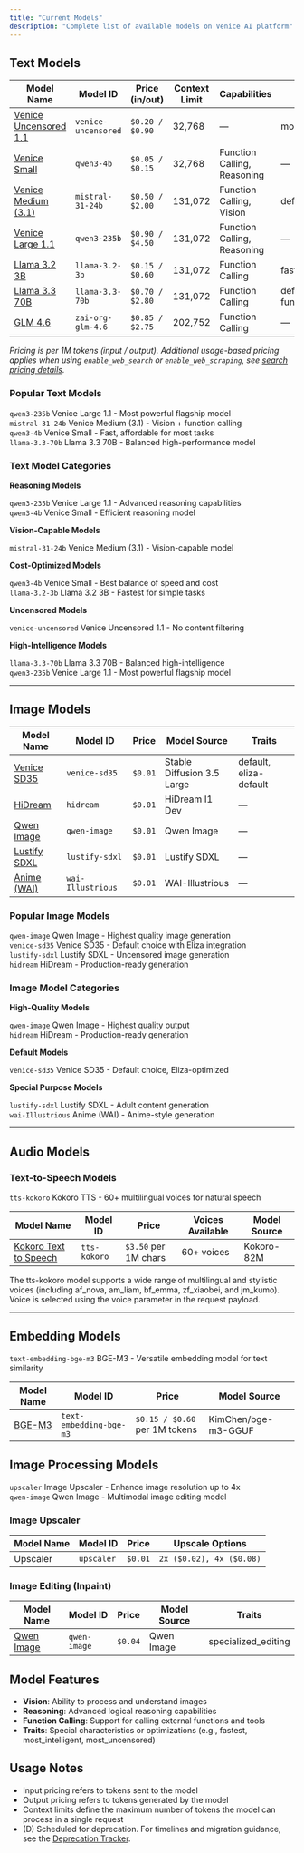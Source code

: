 ```yaml
---
title: "Current Models"
description: "Complete list of available models on Venice AI platform"
---
```


## Text Models

| Model Name | Model ID | Price (in/out) | Context Limit | Capabilities | Traits |
|------------|----------|----------------|---------------|--------------|--------|
| [Venice Uncensored 1.1](https://huggingface.co/cognitivecomputations/Dolphin-Mistral-24B-Venice-Edition) | `venice-uncensored` | `$0.20 / $0.90` | 32,768 | — | most_uncensored |
| [Venice Small](https://huggingface.co/Qwen/Qwen3-4B) | `qwen3-4b` | `$0.05 / $0.15` | 32,768 | Function Calling, Reasoning | — |
| [Venice Medium (3.1)](https://huggingface.co/mistralai/Mistral-Small-3.1-24B-Instruct-2503) | `mistral-31-24b` | `$0.50 / $2.00` | 131,072 | Function Calling, Vision | default_vision |
| [Venice Large 1.1](https://huggingface.co/Qwen/Qwen3-235B-A22B-Instruct-2507-FP8) | `qwen3-235b` | `$0.90 / $4.50` | 131,072 | Function Calling, Reasoning | — |
| [Llama 3.2 3B](https://huggingface.co/meta-llama/Llama-3.2-3B) | `llama-3.2-3b` | `$0.15 / $0.60` | 131,072 | Function Calling | fastest |
| [Llama 3.3 70B](https://huggingface.co/meta-llama/Llama-3.3-70B-Instruct) | `llama-3.3-70b` | `$0.70 / $2.80` | 131,072 | Function Calling | default, function_calling_default |
| [GLM 4.6](https://huggingface.co/zai-org/GLM-4.6) | `zai-org-glm-4.6` | `$0.85 / $2.75` | 202,752 | Function Calling | — |

*Pricing is per 1M tokens (input / output). Additional usage-based pricing applies when using `enable_web_search` or `enable_web_scraping`, see [search pricing details](/overview/pricing#web-search-and-scraping).*

### Popular Text Models
`qwen3-235b` Venice Large 1.1 - Most powerful flagship model  
`mistral-31-24b` Venice Medium (3.1) - Vision + function calling  
`qwen3-4b` Venice Small - Fast, affordable for most tasks  
`llama-3.3-70b` Llama 3.3 70B - Balanced high-performance model  

### Text Model Categories

**Reasoning Models**

`qwen3-235b` Venice Large 1.1 - Advanced reasoning capabilities  
`qwen3-4b` Venice Small - Efficient reasoning model

**Vision-Capable Models**

`mistral-31-24b` Venice Medium (3.1) - Vision-capable model

**Cost-Optimized Models**

`qwen3-4b` Venice Small - Best balance of speed and cost  
`llama-3.2-3b` Llama 3.2 3B - Fastest for simple tasks

**Uncensored Models**

`venice-uncensored` Venice Uncensored 1.1 - No content filtering

**High-Intelligence Models**

`llama-3.3-70b` Llama 3.3 70B - Balanced high-intelligence  
`qwen3-235b` Venice Large 1.1 - Most powerful flagship model

---

## Image Models

| Model Name | Model ID | Price | Model Source | Traits |
|------------|----------|-------|--------------|--------|
| [Venice SD35](https://huggingface.co/stabilityai/stable-diffusion-3.5-large) | `venice-sd35` | `$0.01` | Stable Diffusion 3.5 Large | default, eliza-default |
| [HiDream](https://huggingface.co/HiDream-ai/HiDream-I1-Dev) | `hidream` | `$0.01` | HiDream I1 Dev | — |
| [Qwen Image](https://huggingface.co/Qwen/Qwen-Image) | `qwen-image` | `$0.01` | Qwen Image | — |
| [Lustify SDXL](https://civitai.com/models/573152/lustify-sdxl-nsfw-checkpoint) | `lustify-sdxl` | `$0.01` | Lustify SDXL | — |
| [Anime (WAI)](https://civitai.com/models/827184?modelVersionId=1761560) | `wai-Illustrious` | `$0.01` | WAI-Illustrious | — |

### Popular Image Models
`qwen-image` Qwen Image - Highest quality image generation  
`venice-sd35` Venice SD35 - Default choice with Eliza integration  
`lustify-sdxl` Lustify SDXL - Uncensored image generation  
`hidream` HiDream - Production-ready generation  

### Image Model Categories

**High-Quality Models**

`qwen-image` Qwen Image - Highest quality output  
`hidream` HiDream - Production-ready generation

**Default Models**

`venice-sd35` Venice SD35 - Default choice, Eliza-optimized  

**Special Purpose Models**

`lustify-sdxl` Lustify SDXL - Adult content generation  
`wai-Illustrious` Anime (WAI) - Anime-style generation

---

## Audio Models

### Text-to-Speech Models
`tts-kokoro` Kokoro TTS - 60+ multilingual voices for natural speech

| Model Name | Model ID | Price | Voices Available | Model Source |
|------------|----------|-------|------------------|--------------|
| [Kokoro Text to Speech](https://huggingface.co/hexgrad/Kokoro-82M) | `tts-kokoro` | `$3.50` per 1M chars | 60+ voices | Kokoro-82M |

<Note>
The tts-kokoro model supports a wide range of multilingual and stylistic voices (including af_nova, am_liam, bf_emma, zf_xiaobei, and jm_kumo). Voice is selected using the voice parameter in the request payload.
</Note>

---

## Embedding Models

`text-embedding-bge-m3` BGE-M3 - Versatile embedding model for text similarity

| Model Name | Model ID | Price | Model Source |
|------------|----------|-------|--------------|
| [BGE-M3](https://huggingface.co/KimChen/bge-m3-GGUF) | `text-embedding-bge-m3` | `$0.15 / $0.60` per 1M tokens | KimChen/bge-m3-GGUF |

## Image Processing Models
`upscaler` Image Upscaler - Enhance image resolution up to 4x  
`qwen-image` Qwen Image - Multimodal image editing model

### Image Upscaler
| Model Name | Model ID | Price | Upscale Options |
|------------|----------|-------|-----------------|
| Upscaler | `upscaler` | `$0.01` | `2x ($0.02), 4x ($0.08)` |

### Image Editing (Inpaint)
| Model Name | Model ID | Price | Model Source | Traits |
|------------|----------|-------|--------------|--------|
| [Qwen Image](https://huggingface.co/Qwen/Qwen-Image) | `qwen-image` | `$0.04` | Qwen Image | specialized_editing |


## Model Features

- **Vision**: Ability to process and understand images
- **Reasoning**: Advanced logical reasoning capabilities
- **Function Calling**: Support for calling external functions and tools
- **Traits**: Special characteristics or optimizations (e.g., fastest, most_intelligent, most_uncensored)

## Usage Notes

- Input pricing refers to tokens sent to the model
- Output pricing refers to tokens generated by the model
- Context limits define the maximum number of tokens the model can process in a single request
- (D) Scheduled for deprecation. For timelines and migration guidance, see the [Deprecation Tracker](/overview/deprecations#model-deprecation-tracker).
